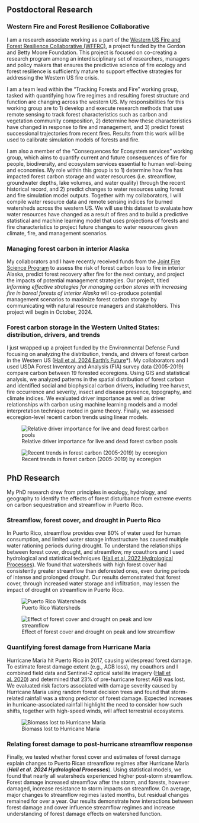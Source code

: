 ## Postdoctoral Research

### Western Fire and Forest Resilience Collaborative

I am a research associate working as a part of the [Western US Fire and Forest Resilience Collaborative (WFFRC)](https://www.caryinstitute.org/science/research-projects/western-fire-forest-resilience-collaborative), a project funded by the Gordon and Betty Moore Foundation. This project is focused on co-creating a research program among an interdisciplinary set of researchers, managers and policy makers that ensures the predictive science of fire ecology and forest resilience is sufficiently mature to support effective strategies for addressing the Western US fire crisis.

I am a team lead within the "Tracking Forests and Fire" working group, tasked with quantifying how fire regimes and resulting forest structure and function are changing across the western US. My responsibilities for this working group are to 1) develop and execute research methods that use remote sensing to track forest characteristics such as carbon and vegetation community composition, 2) determine how these characteristics have changed in response to fire and management, and 3) predict forest successional trajectories from recent fires. Results from this work will be used to calibrate simulation models of forests and fire.

I am also a member of the "Consequences for Ecosystem services" working group, which aims to quantify current and future consequences of fire for people, biodiversity, and ecosystem services essential to human well-being and economies. My role within this group is to 1) determine how fire has impacted forest carbon storage and water resources (i.e. streamflow, groundwater depths, lake volumes, and water quality) through the recent historical record, and 2) predict changes to water resources using forest and fire simulation model outputs. Together with my collaborators, I will compile water resource data and remote sensing indices for burned watersheds across the western US. We will use this dataset to evaluate how water resources have changed as a result of fires and to build a predictive statistical and machine learning model that uses projections of forests and fire characteristics to project future changes to water resources given climate, fire, and management scenarios.

### Managing forest carbon in interior Alaska

My collaborators and I have recently received funds from the [Joint Fire Science Program](https://www.firescience.gov/ords/prd/jf_jfsp/jf_jfsp/r/jfspublic/home) to assess the risk of forest carbon loss to fire in interior Alaska, predict forest recovery after fire for the next century, and project the impacts of potential management strategies. Our project, titled *Informing effective strategies for managing carbon stores with increasing fire in boreal forests of interior Alaska* will co-produce potential management scenarios to maximize forest carbon storage by communicating with natural resource managers and stakeholders. This project will begin in October, 2024.

### **Forest carbon storage in the Western United States: distribution, drivers, and trends**

I just wrapped up a project funded by the Environmental Defense Fund focusing on analyzing the distribution, trends, and drivers of forest carbon in the Western US ([Hall et al. 2024 Earth's Future](https://agupubs.onlinelibrary.wiley.com/doi/full/10.1029/2023EF004399)*). My collaborators and I used USDA Forest Inventory and Analysis (FIA) survey data (2005-2019) compare carbon between 19 forested ecoregions. Using GIS and statistical analysis, we analyzed patterns in the spatial distribution of forest carbon and identified social and biophysical carbon drivers, including tree harvest, fire occurrence and severity, insect and disease presence, topography, and climate indices. We evaluated driver importance as well as driver relationships with carbon using machine learning models and a model interpretation technique rooted in game theory. Finally, we assessed ecoregion-level recent carbon trends using linear models.

![Relative driver importance for live and dead forest carbon pools](Hall2024_Figure2_map_grouped_importance_12km_livedead.jpg)

![Recent trends in forest carbon (2005-2019) by ecoregion](Hall2024_Figure5_CTrends_livedead.jpg)

## PhD Research

My PhD research drew from principles in ecology, hydrology, and geography to identify the effects of forest disturbance from extreme events on carbon sequestration and streamflow in Puerto Rico.

### Streamflow, forest cover, and drought in Puerto Rico

In Puerto Rico, streamflow provides over 80% of water used for human consumption, and limited water storage infrastructure has caused multiple water rationing periods during drought. To understand the relationships between forest cover, drought, and streamflow, my coauthors and I used hydrological and statistical techniques ([Hall et al, 2022 Hydrological Processes](https://onlinelibrary.wiley.com/doi/abs/10.1002/hyp.14551)). We found that watersheds with high forest cover had consistently greater streamflow than deforested ones, even during periods of intense and prolonged drought. Our results demonstrated that forest cover, through increased water storage and infiltration, may lessen the impact of drought on streamflow in Puerto Rico.

![Puerto Rico Watersheds](Ch1_WatershedMap3.jpg)

![Effect of forest cover and drought on peak and low streamflow](CH1_Coef_wetdry_20watersheds_Sub2.jpg)

### Quantifying forest damage from Hurricane Maria

Hurricane María hit Puerto Rico in 2017, causing widespread forest damage. To estimate forest damage extent (e.g., AGB loss), my coauthors and I combined field data and Sentinel-2 optical satellite imagery ([Hall et al. 2020](https://www.nature.com/articles/s41598-020-61164-2)) and determined that 23% of pre-hurricane forest AGB was lost. We evaluated risk factors associated with damage severity caused by Hurricane María using random forest decision trees and found that storm-related rainfall was a strong predictor of forest damage. Expected increases in hurricane-associated rainfall highlight the need to consider how such shifts, together with high-speed winds, will affect terrestrial ecosystems.

![Biomass lost to Hurricane Maria](CH2_NPV_AGBdam_190812.jpg)

### Relating forest damage to post-hurricane streamflow response

Finally, we tested whether forest cover and estimates of forest damage explain changes to Puerto Rican streamflow regimes after Hurricane María (***Hall et al. 2024 Hydrological Processes***). Using statistical models, we found that nearly all watersheds experienced higher post-storm streamflow. Forest damage increased streamflow after the storm, and forests, however damaged, increase resistance to storm impacts on streamflow. On average, major changes to streamflow regimes lasted months, but residual changes remained for over a year. Our results demonstrate how interactions between forest damage and cover influence streamflow regimes and increase understanding of forest damage effects on watershed function.

